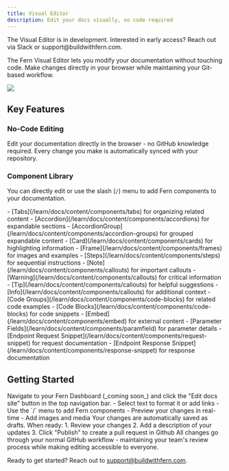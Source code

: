 ```yaml
---
title: Visual Editor
description: Edit your docs visually, no code required
---
```


<Note>
The Visual Editor is in development. Interested in early access? Reach out via Slack or support@buildwithfern.com.
</Note>

The Fern Visual Editor lets you modify your documentation without touching code. Make changes directly in your browser while maintaining your Git-based workflow.

<Frame
    caption="Edit your docs visually with our WYSIWYG editor"
    background="subtle"
>
    <img src="./visual-editor.png" />
</Frame>

## Key Features

### No-Code Editing
Edit your documentation directly in the browser - no GitHub knowledge required. Every change you make is automatically synced with your repository.

### Component Library
You can directly edit or use the slash (`/`) menu to add Fern components to your documentation.

<Tabs>
  <Tab title="Layout Components">
    <Card>
      - [Tabs](/learn/docs/content/components/tabs) for organizing related content
      - [Accordion](/learn/docs/content/components/accordions) for expandable sections
      - [AccordionGroup](/learn/docs/content/components/accordion-groups) for grouped expandable content
      - [Card](/learn/docs/content/components/cards) for highlighting information
      - [Frame](/learn/docs/content/components/frames) for images and examples
      - [Steps](/learn/docs/content/components/steps) for sequential instructions
    </Card>
  </Tab>
  
  <Tab title="Content Components">
    <Card>
      - [Note](/learn/docs/content/components/callouts) for important callouts
      - [Warning](/learn/docs/content/components/callouts) for critical information
      - [Tip](/learn/docs/content/components/callouts) for helpful suggestions
      - [Info](/learn/docs/content/components/callouts) for additional context
      - [Code Groups](/learn/docs/content/components/code-blocks) for related code examples
      - [Code Blocks](/learn/docs/content/components/code-blocks) for code snippets
      - [Embed](/learn/docs/content/components/embed) for external content
    </Card>
  </Tab>

  <Tab title="API Components">
    <Card>
      - [Parameter Fields](/learn/docs/content/components/paramfield) for parameter details
      - [Endpoint Request Snippet](/learn/docs/content/components/request-snippet) for request documentation
      - [Endpoint Response Snippet](/learn/docs/content/components/response-snippet) for response documentation
    </Card>
  </Tab>
</Tabs>

## Getting Started

<Steps>
  <Step title="Access the Editor">
    Navigate to your Fern Dashboard (_coming soon_) and click the "Edit docs site" button in the top navigation bar.
  </Step>
  
  <Step title="Make Changes">
    - Select text to format it or add links
    - Use the `/` menu to add Fern components
    - Preview your changes in real-time
    - Add images and media
  </Step>
  
  <Step title="Submit Changes">
    Your changes are automatically saved as drafts. When ready:
    1. Review your changes
    2. Add a description of your updates
    3. Click "Publish" to create a pull request in Github
  </Step>
</Steps>

<Note>
All changes go through your normal GitHub workflow - maintaining your team's review process while making editing accessible to everyone.
</Note>

Ready to get started? Reach out to support@buildwithfern.com.
